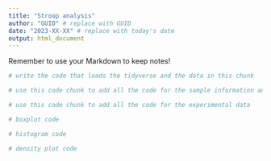 ```yaml
---
title: "Stroop analysis"
author: "GUID" # replace with GUID
date: "2023-XX-XX" # replace with today's date
output: html_document
---
```


Remember to use your Markdown to keep notes!

```r
# write the code that loads the tidyverse and the data in this chunk


```


```r
# use this code chunk to add all the code for the sample information and use comments of your own to make a note of what each bit of code is doing


```

```r
# use this code chunk to add all the code for the experimental data


```


```r
# boxplot code

```


```r
# histogram code

```


```r
# density plot code

```


